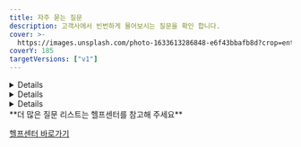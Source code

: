 ```yaml
---
title: 자주 묻는 질문
description: 고객사에서 빈번하게 물어보시는 질문을 확인 합니다.
cover: >-
  https://images.unsplash.com/photo-1633613286848-e6f43bbafb8d?crop=entropy&cs=srgb&fm=jpg&ixid=MnwxOTcwMjR8MHwxfHNlYXJjaHwzfHxRdWVzdGlvbnxlbnwwfHx8fDE2ODE3MTczODk&ixlib=rb-4.0.3&q=85
coverY: 185
targetVersions: ["v1"]
---
```



<Details>
  <Details.Summary>웹훅 발송규칙</Details.Summary>

  <Details.Content>
    - 기본적으로 1회 발송 됩니다.
    - 재발송 설정을 희망하는 경우 1분 단위로 최대 5회까지 발송이 가능하며 고객사 응답(**HTTP STATUS**)이 **200**응답을 주시는 경우 발송은 중단됩니다.
    - 관리자 콘솔에서 웹훅 재 전송이 가능합니다. (결제승인내역 -> 웹훅로그 -> 재전송)
    - 웹훅주소를 변경한 경우 과거거래 재 발송시 기존 웹훅 URL로 전송됩니다.
  </Details.Content>
</Details>

<Details>
  <Details.Summary>통합 응답코드 제공 여부</Details.Summary>

  <Details.Content>
    결제응답으로 내려가는 오류코드 및 메세지는 원천사(PG사)가 내려주는 응답코드와 메세지를 그대로 내려드리고 있습니다. 당사와 연동되어 있는 PG사에 따라 응답코드와 메세지가 모두 상이하여 통합적으로 정리되어 있는 오류코드표는 존재하지 않습니다.
  </Details.Content>
</Details>

<Details>
  <Details.Summary>운영계정 및 개발계정 구분방법</Details.Summary>

  <Details.Content>
    **하나의 계정으로 실모드 & 테스트모드 운영**

    기존 설정되어있던 항목에 'PG사 추가' 하여 테스트용 상점정보를 입력

    - 장점: 동일한 고객사 식별코드 / API key, secret 으로 테스트가 가능
    - 단점: 상용계정과 함께 운영하기 때문에 PG설정/저장에 주의필요

    **\[체크사항]**

    동일 PG의 경우 상점 아이디별로 결제요청을 하려면 pg 파라미터에 **PG사명.상점아이디** 로 지정하여 요청해야 합니다.

    **테스트용도로 새로운 계정 생성하여 분리**

    포트원 관리자페이지([https://admin.portone.io/](https://admin.portone.io/)) 회원가입 하시어 개발용도의 계정을 생성하시는 방법입니다.

    - 장점 : 상용과 개발용을 분리함으로써 안정적인 테스트 가능
    - 단점 : 고객사 식별코드 / API key, secret 정보가 달라지다보니 소스코드 분기가 필요
  </Details.Content>
</Details>

<Hint style="info">
  **더 많은 질문 리스트는 헬프센터를 참고해 주세요**

  [헬프센터 바로가기](https://help.portone.io/category/faq)
</Hint>
